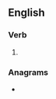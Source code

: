 ==English==

===Verb===
{{head|en|present participle}}

# {{present participle of|overawe|lang=en|nocat=1}}

===Anagrams===
* {{anagrams|en|reavowing}}